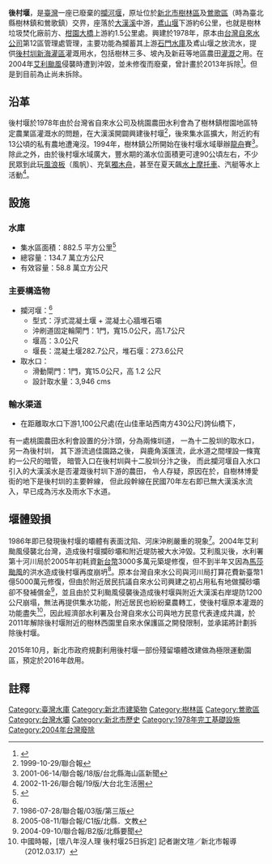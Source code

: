 {{更新|time=2019-02-07T13:51:11+00:00}}
{{coord|24|57|42|N|121|22|53|E|type:landmark_region:TW|display=title}}
{{Infobox Dam
| name               = 後村堰
| official_name      = 後村堰
| image              = 後村堰.JPG
| image_size         = 300px
| image_caption      = 毀壞的後村堰，位於樹林與鶯歌交界的大漢溪上
| image_alt          = 後村堰
| location_map       = Taiwan
| location_map_width = 
| location_map_text  = 
| lat_d     = 24
| lat_m     = 57
| lat_s     = 42
| lat_NS    = N
| long_d    = 121
| long_m    = 22
| long_s    = 53
| long_EW   = E
| coordinates_type   = type:landmark
| coordinates_display= inline,title
| coordinates_ref    = 
|crosses             = [[大漢溪|大漢溪]]
| status             = 已廢棄
| spillways          = 自由溢流堰
| spillway_type      = Gated overflow, service 
| spillway_capacity  = 
|reservoir           = 後村堰水庫
|country             = {{ROC}}
|locale              = [[新北市|新北市]][[樹林區|樹林區]]、[[鶯歌區|鶯歌區]]
|constructor         = 台灣省自來水公司
|owner               = [[台灣自來水公司|台灣自來水公司]]
|developer           = 台灣省自來水公司
|maint               = [[台灣自來水公司|台灣自來水公司]]
|length              = {{convert|282.7|m|ft|0|abbr=off}}
|height              = {{convert|3.0|m|ft|0|abbr=off}}<ref>{{cite web|language=zh-tw|url=http://2k3dmz2.moea.gov.tw/GwWebEn/eBook/gweBookDownload.aspx?ebookid=505_9|title=現有水庫或壩堰|author=|publisher=經濟部|date=2007|accessdate=2013-06-24}}{{dead link|date=2018年2月 |bot=InternetArchiveBot |fix-attempted=yes }}</ref>
|width               = {{convert|10|m|ft|0|abbr=off}}
|began               = 1978年
|open                = 1983年<ref>2003-04-25/聯合晚報/23版/中台灣</ref>
|demolished          = 2013年 
|cost                = [[新臺幣|新臺幣]]6億元
|reservoir_capacity  = 134.7萬[[立方公尺|立方公尺]]
|active_capacity     = 58.8萬[[立方公尺|立方公尺]]（1997年）
|reservoir_catchment = 882.5[[平方公里|平方公里]]
|reservoir_surface   = 0.9[[平方公里|平方公里]]
|reservoir_elevation = {{convert|28|m|ft|abbr=on}}
|type                = [[混凝土|混凝土]][[重力壩|重力壩]]
|bridge_carries      = 
|bridge_width        = 
|bridge_clearance    = 
|bridge_traffic      = 
|bridge_toll         = 
|bridge_id           = 
|map_cue             =
|map_image_full      =
|map_text            =
|turbines            = 
|hydraulic_head      = 
|installed_capacity  = 
|max_planned_cap     = 
|capacity_factor     = 
|average_annual_gen  = 
|net_generation      = 
| website            = 
| as_of              = 2013年6月
}}

'''後村堰'''，是[[臺灣|臺灣]]一座已廢棄的[[攔河堰|攔河堰]]，原址位於[[新北市|新北市]][[樹林區|樹林區]]及[[鶯歌區|鶯歌區]]（時為臺北縣樹林鎮和鶯歌鎮）交界，座落於[[大漢溪|大漢溪]]中游，[[鳶山堰|鳶山堰]]下游約6公里，也就是樹林垃圾焚化廠前方、[[柑園大橋|柑園大橋]]上游約1.5公里處。興建於1978年，原本由[[台灣自來水公司|台灣自來水公司]]第12區管理處管理，主要功能為攔蓄其上游[[石門水庫_(台灣)|石門水庫]]及鳶山堰之放流水，提供[[後村圳|後村圳]][[新海灌區|新海灌區]]灌溉用水，包括樹林三多、坡內及新莊等地區農田[[灌溉|灌溉]]之用。在2004年[[颱風艾利_(2004年)|艾利颱風]]侵襲時遭到沖毀，並未修復而廢棄，曾計畫於2013年拆除<ref>{{cite web|language=zh-tw|url=http://www.water.gov.tw/07official/off_a_main.asp?id=67513|title=「後村堰廢棄堰體拆除計畫及細部設計」委託技術服務|author=|publisher=台灣自來水公司|date=2013-05-03|accessdate=2013-06-24|archive-url=https://web.archive.org/web/20150626140243/http://www.water.gov.tw/07official/off_a_main.asp?id=67513|archive-date=2015-06-26|dead-url=yes}}</ref>。但是到目前為止尚未拆除。

==沿革==
後村堰於1978年由於台灣省自來水公司及桃園農田水利會為了樹林鎮柑園地區特定農業區灌溉水的問題，在大漢溪開闢興建後村堰<ref>1999-10-29/聯合報</ref>，後來集水區擴大，附近約有13公頃的私有農地遭淹沒。1994年，樹林鎮公所開始在後村堰水域舉辦[[龍舟|龍舟]]賽<ref>2001-06-14/聯合報/18版/台北縣海山區新聞</ref>。除此之外，由於後村堰水域廣大，豐水期的滿水位面積更可達90公頃左右，不少民眾到此玩[[風浪板|風浪板]]（風帆）、充氣[[獨木舟|獨木舟]]，甚至在夏天飆[[水上摩托車|水上摩托車]]、汽艇等水上活動<ref>2002-11-26/聯合報/19版/大台北生活圈</ref>。

== 設施 ==
=== 水庫 ===
*集水區面積：882.5 平方公里<ref name="水利土木季刊">{{cite web|language=zh-tw|url=http://sinotecf.org.tw/47-9.pdf|title=封面照片說明 大漢溪後村堰|author=|publisher=水利土木季刊|date=|accessdate=2014-01-15|archive-date=2014-01-16|archive-url=https://web.archive.org/web/20140116220043/http://sinotecf.org.tw/47-9.pdf}}</ref>
*總容量：134.7 萬立方公尺
*有效容量：58.8 萬立方公尺
 
=== 主要構造物 ===
*攔河堰：<ref name="水利土木季刊"/>
**型式：浮式混凝土堰 + 混凝土心牆堆石壩 
**沖刷道固定輪閘門：1門，寬15.0公尺，高1.7公尺
**堰高：3.0公尺
**堰長：混凝土堰282.7公尺，堆石堰：273.6公尺
*取水口： 
**滑動閘門：1門，寬15.0公尺，高 1.2 公尺
**設計取水量：3,946 cms

=== 輸水渠道 ===
*在距離取水口下游1,100公尺處(在山佳車站西南方430公尺)誇仙橋下，
有一處桃園農田水利會設置的分汴頭，分為兩條圳道，
一為十二股圳的取水口，另一為後村圳，
其下游流過佳園路之後，
與鹿角溪匯流，此水道之間埋設一條寬約一公尺的暗管，
暗管入口在後村圳與十二股圳分汴之後，
而此攔河堰自入水口引入的大漢溪水是否灌溉後村圳下游的農田，
令人存疑，原因在於，自樹林博愛街的地下是後村圳的主要幹線，
但此段幹線在民國70年左右即已無大漢溪水流入，早已成為污水及雨水下水道。

==堰體毀損==
1986年即已發現後村堰的壩體有表面沈陷、河床沖刷嚴重的現象<ref>1986-07-28/聯合報/03版/第三版</ref>。2004年艾利颱風侵襲北台灣，造成後村堰攔砂壩和附近堤防被大水沖毀。艾利風災後，水利署第十河川局於2005年初耗資[[新台幣|新台幣]]3000多萬元築堤修復，但不到半年又因為[[馬莎颱風|馬莎颱風]]的洪水造成後村堰再度崩坍<ref>2005-08-11/聯合報/C1版/北縣．文教</ref>。原本台灣自來水公司與河川局打算花費新臺幣1億5000萬元修復，但由於附近居民抗議自來水公司興建之初占用私有地做攔砂壩卻不發補償金<ref>2004-09-10/聯合報/B2版/北縣要聞</ref>，並且由於艾利颱風侵襲後造成後村堰與附近大漢溪右岸堤防1200公尺崩塌，無法再提供集水功能，附近居民也紛紛棄農轉工，使後村堰原本灌溉的功能盡失<ref>中國時報，[壞八年沒人理 後村堰25日拆定] 記者謝文瑄／新北市報導（2012.03.17）</ref>，因此經濟部水利署及台灣自來水公司與地方民意代表達成共識，於2011年解除後村堰附近的樹林西園里自來水保護區之開發限制，並承諾將計劃拆除後村堰。

2015年10月，新北市政府規劃利用後村堰一部份殘留壩體改建做為極限運動園區，預定於2016年啟用。

==註釋==
{{reflist}}

{{台灣水庫}}

[[Category:臺灣水庫|Category:臺灣水庫]]
[[Category:新北市建築物|Category:新北市建築物]]
[[Category:樹林區|Category:樹林區]]
[[Category:鶯歌區|Category:鶯歌區]]
[[Category:台灣水壩|Category:台灣水壩]]
[[Category:新北市歷史|Category:新北市歷史]]
[[Category:1978年完工基礎設施|Category:1978年完工基礎設施]]
[[Category:2004年台灣廢除|Category:2004年台灣廢除]]